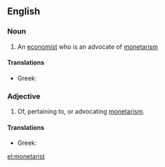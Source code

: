 ==English==

===Noun===
{{en-noun}}

# An [[economist]] who is an advocate of [[monetarism]]

====Translations====
* Greek: {{t|el|μονεταριστής|m|tr=monetaristís}}

===Adjective===
{{en-adj}}

# Of, pertaining to, or advocating [[monetarism]].

====Translations====
* Greek: {{t|el|μονεταριστικός|tr=monetaristikós}}

[[el:monetarist]]